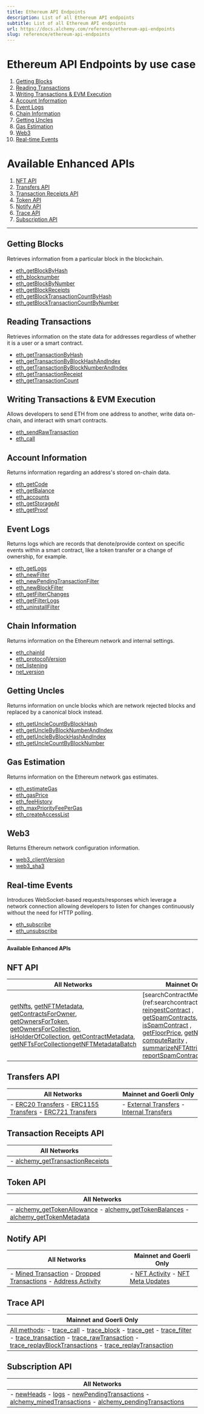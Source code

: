 ```yaml
---
title: Ethereum API Endpoints
description: List of all Ethereum API endpoints
subtitle: List of all Ethereum API endpoints
url: https://docs.alchemy.com/reference/ethereum-api-endpoints
slug: reference/ethereum-api-endpoints
---
```


# Ethereum API Endpoints by use case

1. [Getting Blocks](#getting-blocks)
2. [Reading Transactions](#reading-transactions)
3. [Writing Transactions & EVM Execution](#writing-transactions--evm-execution)
4. [Account Information](#account-information)
5. [Event Logs](#event-logs)
6. [Chain Information](#chain-information)
7. [Getting Uncles](#getting-uncles)
8. [Gas Estimation](#gas-estimation)
9. [Web3](#web3)
10. [Real-time Events](#real-time-events)

# Available Enhanced APIs

1. [NFT API](#nft-api)
2. [Transfers API](#transfers-api)
3. [Transaction Receipts API](#transaction-receipts-api)
4. [Token API](#token-api)
5. [Notify API](#notify-api)
6. [Trace API](#trace-api)
7. [Subscription API](#subscription-api)

***

## Getting Blocks

Retrieves information from a particular block in the blockchain.

* [eth\_getBlockByHash](/reference/eth-getblockbyhash)
* [eth\_blocknumber](/reference/eth-blocknumber)
* [eth\_getBlockByNumber](/reference/eth-getblockbynumber)
* [eth\_getBlockReceipts](/reference/eth-getblockreceipts)
* [eth\_getBlockTransactionCountByHash](/reference/eth-getblocktransactioncountbyhash)
* [eth\_getBlockTransactionCountByNumber](/reference/eth-getblocktransactioncountbynumber)

## Reading Transactions

Retrieves information on the state data for addresses regardless of whether it is a user or a smart contract.

* [eth\_getTransactionByHash](/reference/eth-gettransactionbyhash)
* [eth\_getTransactionByBlockHashAndIndex](/reference/eth-gettransactionbyblockhashandindex)
* [eth\_getTransactionByBlockNumberAndIndex](/reference/eth-gettransactionbyblocknumberandindex)
* [eth\_getTransactionReceipt](/reference/eth-gettransactionreceipt)
* [eth\_getTransactionCount](/reference/eth-gettransactioncount)

## Writing Transactions & EVM Execution

Allows developers to send ETH from one address to another, write data on-chain, and interact with smart contracts.

* [eth\_sendRawTransaction](/reference/eth-sendrawtransaction)
* [eth\_call](/reference/eth-call)

## Account Information

Returns information regarding an address's stored on-chain data.

* [eth\_getCode](/reference/eth-getcode)
* [eth\_getBalance](/reference/eth-getbalance)
* [eth\_accounts](/reference/eth-accounts)
* [eth\_getStorageAt](/reference/eth-getstorageat)
* [eth\_getProof](/reference/eth-getproof)

## Event Logs

Returns logs which are records that denote/provide context on specific events within a smart contract, like a token transfer or a change of ownership, for example.

* [eth\_getLogs](/reference/eth-getlogs)
* [eth\_newFilter](/reference/eth-newfilter-1)
* [eth\_newPendingTransactionFilter](/reference/eth-newpendingtransactionfilter)
* [eth\_newBlockFilter](/reference/eth-newblockfilter)
* [eth\_getFilterChanges](/reference/eth-getfilterchanges)
* [eth\_getFilterLogs](/reference/eth-getfilterlogs)
* [eth\_uninstallFilter](/reference/eth-uninstallfilter)

## Chain Information

Returns information on the Ethereum network and internal settings.

* [eth\_chainId](/reference/eth-chainid)
* [eth\_protocolVersion](/reference/eth-protocolversion)
* [net\_listening](/reference/net-listening)
* [net\_version](/reference/net-version)

## Getting Uncles

Returns information on uncle blocks which are network rejected blocks and replaced by a canonical block instead.

* [eth\_getUncleCountByBlockHash](/reference/eth-getunclecountbyblockhash)
* [eth\_getUncleByBlockNumberAndIndex](/reference/eth-getunclebyblocknumberandindex)
* [eth\_getUncleByBlockHashAndIndex](/reference/eth-getunclebyblockhashandindex)
* [eth\_getUncleCountByBlockNumber](/reference/eth-getunclecountbyblocknumber)

## Gas Estimation

Returns information on the Ethereum network gas estimates.

* [eth\_estimateGas](/reference/eth-estimategas)
* [eth\_gasPrice](/reference/eth-gasprice)
* [eth\_feeHistory](/reference/eth-feehistory)
* [eth\_maxPriorityFeePerGas](/reference/eth-maxpriorityfeepergas)
* [eth\_createAccessList](/reference/eth-createaccesslist)

## Web3

Returns Ethereum network configuration information.

* [web3\_clientVersion](/reference/web3-clientversion)
* [web3\_sha3](/reference/web3-sha3)

## Real-time Events

Introduces WebSocket-based requests/responses which leverage a network connection allowing developers to listen for changes continuously without the need for HTTP polling.

* [eth\_subscribe](/reference/eth-subscribe)
* [eth\_unsubscribe](/reference/eth-unsubscribe)

***

**Available Enhanced APIs**

## NFT API

| All Networks                                                                                                                                                                                                                                                                                                                                                                                                                                                                      | Mainnet Only                                                                                                                                                                                                                                                                                                                                                                                                                                             |
| --------------------------------------------------------------------------------------------------------------------------------------------------------------------------------------------------------------------------------------------------------------------------------------------------------------------------------------------------------------------------------------------------------------------------------------------------------------------------------- | -------------------------------------------------------------------------------------------------------------------------------------------------------------------------------------------------------------------------------------------------------------------------------------------------------------------------------------------------------------------------------------------------------------------------------------------------------- |
| [getNfts](/reference/getnfts), [getNFTMetadata](/reference/getnftmetadata), [getContractsForOwner](/reference/getcontractsforowner), [getOwnersForToken](/reference/getownersfortoken), [getOwnersForCollection](/reference/getownersforcollection), [isHolderOfCollection](/reference/isholderofcollection), [getContractMetadata](/reference/getcontractmetadata), [getNFTsForCollection](/reference/getnftsforcollection)[getNFTMetadataBatch](/reference/getnftmetadatabatch) | \[searchContractMetadata] (ref:searchcontractmetadata), [reingestContract](/reference/reingestcontract) , [getSpamContracts](/reference/getspamcontracts), [isSpamContract](/reference/isspamcontract) , [getFloorPrice](/reference/getfloorprice), [getNFTSales](/reference/getnftsales) , [computeRarity](/reference/computerarity) , [summarizeNFTAttributes](/reference/summarizenftattributes), [reportSpamContract](/reference/reportspamcontract) |

## Transfers API

| All Networks                                                                                                                                                                                                                           | Mainnet and Goerli Only                                                                                                                                                   |
| -------------------------------------------------------------------------------------------------------------------------------------------------------------------------------------------------------------------------------------- | ------------------------------------------------------------------------------------------------------------------------------------------------------------------------- |
| - [ERC20 Transfers](/reference/transfers-api-quickstart#2-erc20-transfers) - [ERC1155 Transfers](/reference/transfers-api-quickstart#4-erc1155-transfers) - [ERC721 Transfers](/reference/transfers-api-quickstart#3-erc721-transfers) | - [External Transfers](/reference/transfers-api-quickstart#1-external-eth-transfers) - [Internal Transfers](/reference/transfers-api-quickstart#5-internal-eth-transfers) |

## Transaction Receipts API

| All Networks                                                                   |
| ------------------------------------------------------------------------------ |
| - [alchemy\_getTransactionReceipts](/reference/alchemy-gettransactionreceipts) |

## Token API

| All Networks                                                                                                                                                                                               |
| ---------------------------------------------------------------------------------------------------------------------------------------------------------------------------------------------------------- |
| - [alchemy\_getTokenAllowance](/reference/alchemy-gettokenallowance) - [alchemy\_getTokenBalances](/reference/alchemy-gettokenbalances) - [alchemy\_getTokenMetadata](/reference/alchemy-gettokenmetadata) |

## Notify API

| All Networks                                                                                                                                                                           | Mainnet and Goerli Only                                                                                             |
| -------------------------------------------------------------------------------------------------------------------------------------------------------------------------------------- | ------------------------------------------------------------------------------------------------------------------- |
| - [Mined Transaction](/reference/mined-transaction-webhook) - [Dropped Transactions](/reference/dropped-transaction-webhook) - [Address Activity](/reference/address-activity-webhook) | - [NFT Activity](/reference/address-activity-webhook) - [NFT Meta Updates](/reference/nft-metadata-updates-webhook) |

## Trace API

| Mainnet and Goerli Only                                                                                                                                                                                                                                                                                                                                                                                                                                             |
| ------------------------------------------------------------------------------------------------------------------------------------------------------------------------------------------------------------------------------------------------------------------------------------------------------------------------------------------------------------------------------------------------------------------------------------------------------------------- |
| [All methods](/reference/trace-call): - [trace\_call](/reference/trace-call) - [trace\_block](/reference/trace-block) - [trace\_get](/reference/trace-get) - [trace\_filter](/reference/trace-filter) - [trace\_transaction](/reference/trace-transaction) - [trace\_rawTransaction](/reference/trace-rawtransaction) - [trace\_replayBlockTransactions](/reference/trace-replayblocktransactions) - [trace\_replayTransaction](/reference/trace-replaytransaction) |

## Subscription API

| All Networks                                                                                                                                                                                                                                                            |
| ----------------------------------------------------------------------------------------------------------------------------------------------------------------------------------------------------------------------------------------------------------------------- |
| - [newHeads](/reference/newheads) - [logs](/reference/logs) - [newPendingTransactions](/reference/newpendingtransactions) - [alchemy\_minedTransactions](/reference/alchemy-minedtransactions) - [alchemy\_pendingTransactions](/reference/alchemy-pendingtransactions) |
